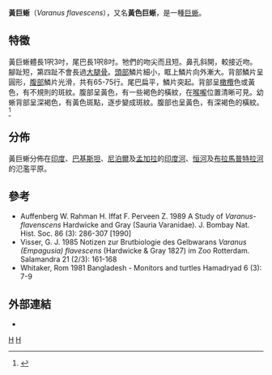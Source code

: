{{Speciesbox 
| taxon = Varanus flavescens
| status = LR/lc
| status_ref = <ref name=IUCN>{{IUCN2009|assessors=World Conservation Monitoring Centre|year=1996|title=Varanus flavescens|id=22872|downloaded=2009-06-18}}</ref>
| image = Varanus flavescens1.jpg
| binomial_authority = (Hardwicke & Gray, 1827)
}}

'''黃巨蜥'''（''Varanus flavescens''），又名'''黃色巨蜥'''，是一種[[巨蜥|巨蜥]]。

== 特徵 ==
黃巨蜥體長1呎3吋，尾巴長1呎8吋。牠們的吻尖而且短。鼻孔斜開，較接近吻。腳趾短，第四趾不會長過[[大腿骨|大腿骨]]。[[頭部|頭部]]鱗片細小，眶上鱗片向外漸大。背部鱗片呈圓形，[[腹部|腹部]]鱗片光滑，共有65-75行。尾巴扁平，鱗片突起。背部呈[[橄欖|橄欖]]色或黃色，有不規則的斑紋。腹部呈黃色，有一些褐色的橫紋，在[[喉嚨|喉嚨]]位置清晰可見。幼蜥背部呈深褐色，有黃色斑點，逐步變成斑紋。腹部也呈黃色，有深褐色的橫紋。<ref>{{Cite book en|author=Boulenger, G. A.|year=1890|title=Fauna of British India. Reptilia and Batrachia|url=https://archive.org/details/TheFaunaOfBritishIndiaReptiliaAndBatrachia}}</ref>

== 分佈 ==
黃巨蜥分佈在[[印度|印度]]、[[巴基斯坦|巴基斯坦]]、[[尼泊爾|尼泊爾]]及[[孟加拉|孟加拉]]的[[印度河|印度河]]、[[恒河|恒河]]及[[布拉馬普特拉河|布拉馬普特拉河]]的氾濫平原。

== 參考 ==
{{reflist}}
* Auffenberg W.  Rahman H.  Iffat F.  Perveen Z. 1989 A Study of ''Varanus-flavenscens'' Hardwicke and Gray (Sauria Varanidae). J. Bombay Nat. Hist. Soc. 86 (3): 286-307 [1990]
* Visser, G. J. 1985 Notizen zur Brutbiologie des Gelbwarans ''Varanus (Empagusia) flavescens'' (Hardwicke & Gray 1827) im Zoo Rotterdam. Salamandra 21 (2/3): 161-168
* Whitaker, Rom 1981 Bangladesh - Monitors and turtles Hamadryad 6 (3): 7-9

== 外部連結 ==
* {{NRDB species|genus=Varanus|species=flavescens}}
{{taxonbar}}
[[Category:_1827年描述的动物|H]]
[[Category:巨蜥屬|H]]